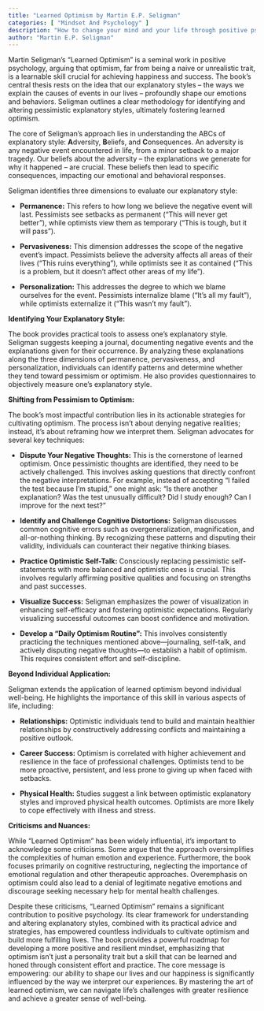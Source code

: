 ```yaml
---
title: "Learned Optimism by Martin E.P. Seligman"
categories: [ "Mindset And Psychology" ]
description: "How to change your mind and your life through positive psychology"
author: "Martin E.P. Seligman"
---
```

Martin Seligman's "Learned Optimism" is a seminal work in positive psychology, arguing that optimism, far from being a naive or unrealistic trait, is a learnable skill crucial for achieving happiness and success. The book's central thesis rests on the idea that our explanatory styles – the ways we explain the causes of events in our lives – profoundly shape our emotions and behaviors.  Seligman outlines a clear methodology for identifying and altering pessimistic explanatory styles, ultimately fostering learned optimism.

The core of Seligman's approach lies in understanding the ABCs of explanatory style: **A**dversity, **B**eliefs, and **C**onsequences.  An adversity is any negative event encountered in life, from a minor setback to a major tragedy.  Our beliefs about the adversity – the explanations we generate for why it happened – are crucial.  These beliefs then lead to specific consequences, impacting our emotional and behavioral responses.

Seligman identifies three dimensions to evaluate our explanatory style:

* **Permanence:** This refers to how long we believe the negative event will last.  Pessimists see setbacks as permanent ("This will never get better"), while optimists view them as temporary ("This is tough, but it will pass").

* **Pervasiveness:** This dimension addresses the scope of the negative event's impact.  Pessimists believe the adversity affects all areas of their lives ("This ruins everything"), while optimists see it as contained ("This is a problem, but it doesn't affect other areas of my life").

* **Personalization:** This addresses the degree to which we blame ourselves for the event.  Pessimists internalize blame ("It's all my fault"), while optimists externalize it ("This wasn't my fault").


**Identifying Your Explanatory Style:**

The book provides practical tools to assess one's explanatory style.  Seligman suggests keeping a journal, documenting negative events and the explanations given for their occurrence.  By analyzing these explanations along the three dimensions of permanence, pervasiveness, and personalization, individuals can identify patterns and determine whether they tend toward pessimism or optimism.  He also provides questionnaires to objectively measure one's explanatory style.

**Shifting from Pessimism to Optimism:**

The book's most impactful contribution lies in its actionable strategies for cultivating optimism.  The process isn't about denying negative realities; instead, it's about reframing how we interpret them.  Seligman advocates for several key techniques:

* **Dispute Your Negative Thoughts:**  This is the cornerstone of learned optimism.  Once pessimistic thoughts are identified, they need to be actively challenged.  This involves asking questions that directly confront the negative interpretations. For example, instead of accepting "I failed the test because I'm stupid," one might ask:  "Is there another explanation?  Was the test unusually difficult?  Did I study enough?  Can I improve for the next test?"

* **Identify and Challenge Cognitive Distortions:** Seligman discusses common cognitive errors such as overgeneralization, magnification, and all-or-nothing thinking.  By recognizing these patterns and disputing their validity, individuals can counteract their negative thinking biases.

* **Practice Optimistic Self-Talk:**  Consciously replacing pessimistic self-statements with more balanced and optimistic ones is crucial.  This involves regularly affirming positive qualities and focusing on strengths and past successes.

* **Visualize Success:**  Seligman emphasizes the power of visualization in enhancing self-efficacy and fostering optimistic expectations.  Regularly visualizing successful outcomes can boost confidence and motivation.

* **Develop a "Daily Optimism Routine":** This involves consistently practicing the techniques mentioned above—journaling, self-talk, and actively disputing negative thoughts—to establish a habit of optimism.  This requires consistent effort and self-discipline.


**Beyond Individual Application:**

Seligman extends the application of learned optimism beyond individual well-being.  He highlights the importance of this skill in various aspects of life, including:

* **Relationships:**  Optimistic individuals tend to build and maintain healthier relationships by constructively addressing conflicts and maintaining a positive outlook.

* **Career Success:**  Optimism is correlated with higher achievement and resilience in the face of professional challenges.  Optimists tend to be more proactive, persistent, and less prone to giving up when faced with setbacks.

* **Physical Health:**  Studies suggest a link between optimistic explanatory styles and improved physical health outcomes.  Optimists are more likely to cope effectively with illness and stress.


**Criticisms and Nuances:**

While "Learned Optimism" has been widely influential, it's important to acknowledge some criticisms.  Some argue that the approach oversimplifies the complexities of human emotion and experience.  Furthermore, the book focuses primarily on cognitive restructuring, neglecting the importance of emotional regulation and other therapeutic approaches.  Overemphasis on optimism could also lead to a denial of legitimate negative emotions and discourage seeking necessary help for mental health challenges.

Despite these criticisms, "Learned Optimism" remains a significant contribution to positive psychology.  Its clear framework for understanding and altering explanatory styles, combined with its practical advice and strategies, has empowered countless individuals to cultivate optimism and build more fulfilling lives. The book provides a powerful roadmap for developing a more positive and resilient mindset, emphasizing that optimism isn't just a personality trait but a skill that can be learned and honed through consistent effort and practice.  The core message is empowering:  our ability to shape our lives and our happiness is significantly influenced by the way we interpret our experiences.  By mastering the art of learned optimism, we can navigate life's challenges with greater resilience and achieve a greater sense of well-being.

